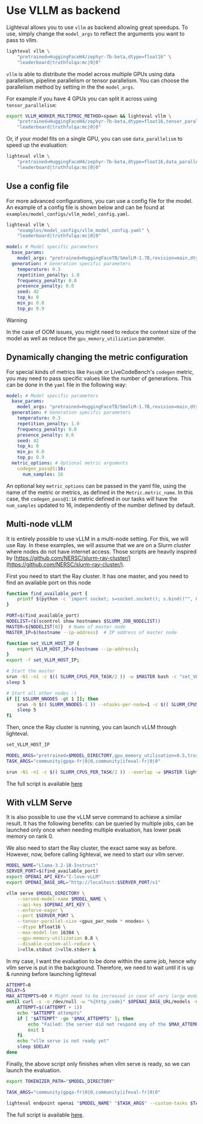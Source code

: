 # Use VLLM as backend

Lighteval allows you to use `vllm` as backend allowing great speedups.
To use, simply change the `model_args` to reflect the arguments you want to pass to vllm.

```bash
lighteval vllm \
    "pretrained=HuggingFaceH4/zephyr-7b-beta,dtype=float16" \
    "leaderboard|truthfulqa:mc|0|0"
```

`vllm` is able to distribute the model across multiple GPUs using data
parallelism, pipeline parallelism or tensor parallelism.
You can choose the parallelism method by setting in the the `model_args`.

For example if you have 4 GPUs you can split it across using `tensor_parallelism`:

```bash
export VLLM_WORKER_MULTIPROC_METHOD=spawn && lighteval vllm \
    "pretrained=HuggingFaceH4/zephyr-7b-beta,dtype=float16,tensor_parallel_size=4" \
    "leaderboard|truthfulqa:mc|0|0"
```

Or, if your model fits on a single GPU, you can use `data_parallelism` to speed up the evaluation:

```bash
lighteval vllm \
    "pretrained=HuggingFaceH4/zephyr-7b-beta,dtype=float16,data_parallel_size=4" \
    "leaderboard|truthfulqa:mc|0|0"
```

## Use a config file

For more advanced configurations, you can use a config file for the model.
An example of a config file is shown below and can be found at `examples/model_configs/vllm_model_config.yaml`.

```bash
lighteval vllm \
    "examples/model_configs/vllm_model_config.yaml" \
    "leaderboard|truthfulqa:mc|0|0"
```

```yaml
model: # Model specific parameters
  base_params:
    model_args: "pretrained=HuggingFaceTB/SmolLM-1.7B,revision=main,dtype=bfloat16" # Model args that you would pass in the command line
  generation: # Generation specific parameters
    temperature: 0.3
    repetition_penalty: 1.0
    frequency_penalty: 0.0
    presence_penalty: 0.0
    seed: 42
    top_k: 0
    min_p: 0.0
    top_p: 0.9
```

> [!WARNING]
> In the case of OOM issues, you might need to reduce the context size of the
> model as well as reduce the `gpu_memory_utilization` parameter.


## Dynamically changing the metric configuration

For special kinds of metrics like `Pass@K` or LiveCodeBench's `codegen` metric, you may need to pass specific values like the number of
generations. This can be done in the `yaml` file in the following way:

```yaml
model: # Model specific parameters
  base_params:
    model_args: "pretrained=HuggingFaceTB/SmolLM-1.7B,revision=main,dtype=bfloat16" # Model args that you would pass in the command line
  generation: # Generation specific parameters
    temperature: 0.3
    repetition_penalty: 1.0
    frequency_penalty: 0.0
    presence_penalty: 0.0
    seed: 42
    top_k: 0
    min_p: 0.0
    top_p: 0.9
  metric_options: # Optional metric arguments
    codegen_pass@1:16:
      num_samples: 16
```

An optional key `metric_options` can be passed in the yaml file,
using the name of the metric or metrics, as defined in the `Metric.metric_name`.
In this case, the `codegen_pass@1:16` metric defined in our tasks will have the `num_samples` updated to 16,
independently of  the number defined by default.


## Multi-node vLLM

It is entirely possible to use vLLM in a multi-node setting. For this, we will use Ray.
In these examples, we will assume that we are on a Slurm cluster where nodes do not have internet access.
Those scripts are heavily inspired by [https://github.com/NERSC/slurm-ray-cluster/](https://github.com/NERSC/slurm-ray-cluster/).

First you need to start the Ray cluster. It has one master, and you need to find an available
port on this node

```bash
function find_available_port {
    printf $(python -c 'import socket; s=socket.socket(); s.bind(("", 0)); print(s.getsockname()[1]); s.close()')
}

PORT=$(find_available_port)
NODELIST=($(scontrol show hostnames $SLURM_JOB_NODELIST))
MASTER=${NODELIST[0]}  # Name of master node
MASTER_IP=$(hostname --ip-address)  # IP address of master node

function set_VLLM_HOST_IP {
    export VLLM_HOST_IP=$(hostname --ip-address);
}
export -f set_VLLM_HOST_IP;

# Start the master
srun -N1 -n1 -c $(( SLURM_CPUS_PER_TASK/2 )) -w $MASTER bash -c "set_VLLM_HOST_IP; ray start --head --port=$PORT --block" &
sleep 5

# Start all other nodes :)
if [[ $SLURM_NNODES -gt 1 ]]; then
    srun -N $(( SLURM_NNODES-1 )) --ntasks-per-node=1 -c $(( SLURM_CPUS_PER_TASK/2 )) -x $MASTER bash -c "set_VLLM_HOST_IP; ray start --address=$MASTER_IP:$PORT --block" &
    sleep 5
fi
```

Then, once the Ray cluster is running, you can launch vLLM through lighteval.

```bash
set_VLLM_HOST_IP

MODEL_ARGS="pretrained=$MODEL_DIRECTORY,gpu_memory_utilisation=0.5,trust_remote_code=False,dtype=bfloat16,max_model_length=16384,tensor_parallel_size=<gpus_per_node * nnodes>"
TASK_ARGS="community|gpqa-fr|0|0,community|ifeval-fr|0|0"

srun -N1 -n1 -c $(( SLURM_CPUS_PER_TASK/2 )) --overlap -w $MASTER lighteval vllm "$MODEL_ARGS" "$TASK_ARGS" --custom-tasks $TASK_FILE
```

The full script is available [here](https://github.com/huggingface/lighteval/blob/main/examples/slurm/multi_node_vllm.slurm)

## With vLLM Serve

It is also possible to use the vLLM serve command to achieve a similar result.
It has the following benefits: can be queried by multiple jobs, can be launched only once when needing multiple evaluation,
has lower peak memory on rank 0.

We also need to start the Ray cluster, the exact same way as before. However, now,
before calling lighteval, we need to start our vllm server.

```bash
MODEL_NAME="Llama-3.2-1B-Instruct"
SERVER_PORT=$(find_available_port)
export OPENAI_API_KEY="I-love-vLLM"
export OPENAI_BASE_URL="http://localhost:$SERVER_PORT/v1"

vllm serve $MODEL_DIRECTORY \
    --served-model-name $MODEL_NAME \
    --api-key $OPENAI_API_KEY \
    --enforce-eager \
    --port $SERVER_PORT \
    --tensor-parallel-size <gpus_per_node * nnodes> \
    --dtype bfloat16 \
    --max-model-len 16384 \
    --gpu-memory-utilization 0.8 \
    --disable-custom-all-reduce \
    1>vllm.stdout 2>vllm.stderr &
```

In my case, I want the evaluation to be done within the same job, hence why vllm serve
is put in the background. Therefore, we need to wait until it is up & running before
launching lighteval

```bash
ATTEMPT=0
DELAY=5
MAX_ATTEMPTS=60 # Might need to be increased in case of very large model
until curl -s -o /dev/null -w "%{http_code}" $OPENAI_BASE_URL/models -H "Authorization: Bearer $OPENAI_API_KEY" | grep -E "^2[0-9]{2}$"; do
    ATTEMPT=$((ATTEMPT + 1))
    echo "$ATTEMPT attempts"
    if [ "$ATTEMPT" -ge "$MAX_ATTEMPTS" ]; then
        echo "Failed: the server did not respond any of the $MAX_ATTEMPTS requests."
        exit 1
    fi
    echo "vllm serve is not ready yet"
    sleep $DELAY
done
```

Finally, the above script only finishes when vllm serve is ready, so we can launch
the evaluation.

```bash
export TOKENIZER_PATH="$MODEL_DIRECTORY"

TASK_ARGS="community|gpqa-fr|0|0,community|ifeval-fr|0|0"

lighteval endpoint openai "$MODEL_NAME" "$TASK_ARGS" --custom-tasks $TASK_FILE
```

The full script is available [here](https://github.com/huggingface/lighteval/blob/main/examples/slurm/multi_node_vllm_serve.slurm).

